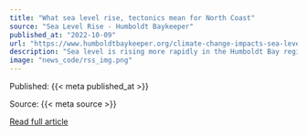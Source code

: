 ```yaml
---
title: "What sea level rise, tectonics mean for North Coast"
source: "Sea Level Rise - Humboldt Baykeeper"
published_at: "2022-10-09"
url: "https://www.humboldtbaykeeper.org/climate-change-impacts-sea-level-rise/1617-what-sea-level-rise-tectonics-mean-for-north-coast-2"
description: "Sea level is rising more rapidly in the Humboldt Bay region than in any other place on the US West Coast. Cal Poly Humboldt’s Center for Sea Level Rise has been looking at the implications and last Monday, the San Francisco Chronicle gave us feature treatment.Sea level is rising more rapidly in the Humboldt Bay region than in any other place on the US West Coast. Cal Poly Humboldt’s Center for Sea Level Rise has been looking at the implications and last Monday, the San Francisco Chronicle gave us feature treatment.Sea level rise became news in the 1970s. Studies were published and in 1988 the UN formed the Intergovernmental Panel on Climate Change was formed. Since 1993, satellite altimetry has provided a global picture of the rising oceans. The current estimate of average sea level rise is 3.4 millimeters (.13 inches) per year. There is no gray area here, it is a measured fact.But the ocean isn’t a bathtub, and the rise is not uniform, rising more rapidly in some areas and dropping in others. How water level changes locally is a function of many variables. The three most important are thermal expansion, the supply of water, and deformation of the sea floor.Water expands as it warms. A warmer ocean raises sea level with no additional water. Expansion rates are complex and depend on salinity, temperature, and pressure. There are seasonal changes and longer ones. Thermal expansion in strong El Niño years can raise the background tide levels by nearly a foot."
image: "news_code/rss_img.png"
---
```



  Published: {{< meta published_at >}}
  

  Source: {{< meta source >}}
  

  [Read full article]({{< meta url >}})
  

